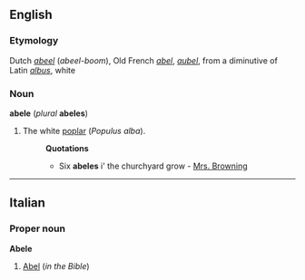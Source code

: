 ==English==
===Etymology===
Dutch ''[[abeel]]'' (''abeel-boom''), Old French ''[[abel]]'', ''[[aubel]]'', from a diminutive of Latin ''[[albus]]'', white

===Noun===
'''abele''' (''plural'' '''abeles''')
#The white [[poplar]] (''Populus alba'').
#:'''Quotations'''
#:*Six '''abeles''' i' the churchyard grow - [[Mrs. Browning]]

----
==Italian==
===Proper noun===
'''Abele'''

#[[Abel]] (''in the Bible'')